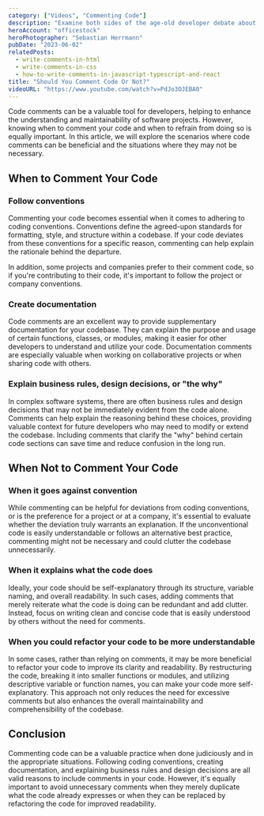 ```yaml
---
category: ["Videos", "Commenting Code"]
description: "Examine both sides of the age-old developer debate about whether code should be commented or not."
heroAccount: "officestock"
heroPhotographer: "Sebastian Herrmann"
pubDate: "2023-06-02"
relatedPosts:
  - write-comments-in-html
  - write-comments-in-css
  - how-to-write-comments-in-javascript-typescript-and-react
title: "Should You Comment Code Or Not?"
videoURL: "https://www.youtube.com/watch?v=PdJo3OJEBA0"
---
```


Code comments can be a valuable tool for developers, helping to enhance the understanding and maintainability of software projects. However, knowing when to comment your code and when to refrain from doing so is equally important. In this article, we will explore the scenarios where code comments can be beneficial and the situations where they may not be necessary.

## When to Comment Your Code

### Follow conventions
Commenting your code becomes essential when it comes to adhering to coding conventions. Conventions define the agreed-upon standards for formatting, style, and structure within a codebase. If your code deviates from these conventions for a specific reason, commenting can help explain the rationale behind the departure.

In addition, some projects and companies prefer to their comment code, so if you're contributing to their code, it's important to follow the project or company conventions.

### Create documentation
Code comments are an excellent way to provide supplementary documentation for your codebase. They can explain the purpose and usage of certain functions, classes, or modules, making it easier for other developers to understand and utilize your code. Documentation comments are especially valuable when working on collaborative projects or when sharing code with others.

### Explain business rules, design decisions, or "the why"
In complex software systems, there are often business rules and design decisions that may not be immediately evident from the code alone. Comments can help explain the reasoning behind these choices, providing valuable context for future developers who may need to modify or extend the codebase. Including comments that clarify the "why" behind certain code sections can save time and reduce confusion in the long run.

## When Not to Comment Your Code

### When it goes against convention
While commenting can be helpful for deviations from coding conventions, or is the preference for a project or at a company, it's essential to evaluate whether the deviation truly warrants an explanation. If the unconventional code is easily understandable or follows an alternative best practice, commenting might not be necessary and could clutter the codebase unnecessarily.

### When it explains what the code does
Ideally, your code should be self-explanatory through its structure, variable naming, and overall readability. In such cases, adding comments that merely reiterate what the code is doing can be redundant and add clutter. Instead, focus on writing clean and concise code that is easily understood by others without the need for comments.

### When you could refactor your code to be more understandable
In some cases, rather than relying on comments, it may be more beneficial to refactor your code to improve its clarity and readability. By restructuring the code, breaking it into smaller functions or modules, and utilizing descriptive variable or function names, you can make your code more self-explanatory. This approach not only reduces the need for excessive comments but also enhances the overall maintainability and comprehensibility of the codebase.

## Conclusion

Commenting code can be a valuable practice when done judiciously and in the appropriate situations. Following coding conventions, creating documentation, and explaining business rules and design decisions are all valid reasons to include comments in your code. However, it's equally important to avoid unnecessary comments when they merely duplicate what the code already expresses or when they can be replaced by refactoring the code for improved readability.
